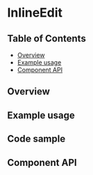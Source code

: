 
# InlineEdit

## Table of Contents

- [Overview](#overview)
- [Example usage](#example-usage)
- [Component API](#component-api)

## Overview

<!-- TODO: Overview. -->

## Example usage

<!-- TODO: One example per designed use case. -->

<Canvas>
  <Story id="components-inlineedit--inline-edit" />
</Canvas>

## Code sample

<!-- <CodesandboxLink exampleDirectory="InlineEdit" /> -->

## Component API

<ArgsTable />
